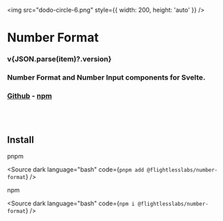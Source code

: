 
<main style={{ textAlign: 'center' }}>

<img src="dodo-circle-6.png" style={{ width: 200, height: 'auto' }} />

# Number Format

<h3 style={{ fontWeight: 500 }}>v{JSON.parse(item)?.version}</h3>

<h3 style={{ fontWeight: 400 }}>Number Format and Number Input components for Svelte.</h3>

### [Github](https://github.com/flightlesslabs/number-format) - [npm](https://www.npmjs.com/package/@flightlesslabs/number-format)

</main>

<br />
<br />

## Install

pnpm

<Source
  dark
  language="bash"
  code={`
pnpm add @flightlesslabs/number-format
`}
/>

npm

<Source
  dark
  language="bash"
  code={`
npm i @flightlesslabs/number-format
`}
/>
